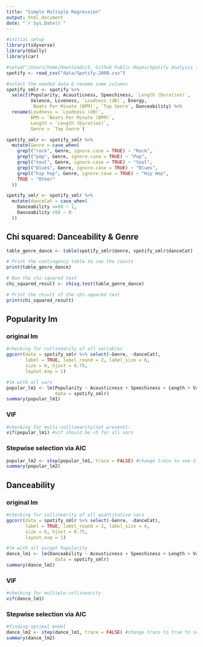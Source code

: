 ```yaml
---
title: "Simple Multiple Regression"
output: html_document
date: "`r Sys.Date()`"
---
```


```r
#initial setup
library(tidyverse)
library(GGally)
library(car)

#setwd("/Users/home/Downloads/5. Github Public Repos/Spotify Analysis (Stats 2 Project)")
spotify <- read_csv("data/Spotify-2000.csv")
```

```r
#select the needed data & rename some columns
spotify_smlr <- spotify %>%
  select(Popularity, Acousticness, Speechiness, `Length (Duration)`,
         Valence, Liveness, `Loudness (dB)`, Energy,
         `Beats Per Minute (BPM)`, `Top Genre`, Danceability) %>%
  rename(Loudness = `Loudness (dB)`,
         BPM = `Beats Per Minute (BPM)`,
         Length = `Length (Duration)`,
         Genre = `Top Genre`)

spotify_smlr <- spotify_smlr %>%
  mutate(Genre = case_when(
    grepl("rock", Genre, ignore.case = TRUE) ~ "Rock",
    grepl("pop", Genre, ignore.case = TRUE) ~ "Pop",
    grepl("soul", Genre, ignore.case = TRUE) ~ "Soul",
    grepl("blues", Genre, ignore.case = TRUE) ~ "Blues",
    grepl("hip hop", Genre, ignore.case = TRUE) ~ "Hip Hop",
    TRUE ~ "Other"
  ))

spotify_smlr <- spotify_smlr %>%
  mutate(danceCat = case_when(
    Danceability >=50 ~ 1,
    Danceability <50 ~ 0
  ))
```

## Chi squared: Danceability & Genre

```r
table_genre_dance <- table(spotify_smlr$Genre, spotify_smlr$danceCat)

# Print the contingency table to see the counts
print(table_genre_dance)

# Run the chi-squared test
chi_squared_result <- chisq.test(table_genre_dance)

# Print the result of the chi-squared test
print(chi_squared_result)
```




## Popularity lm
### original lm
```r
#checking for collinearity of all variables
ggcorr(data = spotify_smlr %>% select(-Genre, -danceCat),
       label = TRUE, label_round = 2, label_size = 6,
       size = 6, hjust = 0.75,
       layout.exp = 1)

#lm with all vars
popular_lm1 <- lm(Popularity ~ Acousticness + Speechiness + Length + Valence + Liveness + Loudness + BPM + Danceability + Energy + Genre,
                  data = spotify_smlr)
summary(popular_lm1)
```

### VIF

```r
#checking for multi-collinearity(not present):
vif(popular_lm1) #vif should be <5 for all vars
```

### Stepwise selection via AIC

```r
popular_lm2 <- step(popular_lm1, trace = FALSE) #change trace to see Stepwise steps
summary(popular_lm2)
```


## Danceability
### original lm

```r
#checking for collinearity of all quantitative vars
ggcorr(data = spotify_smlr %>% select(-Genre, -danceCat),
       label = TRUE, label_round = 2, label_size = 6,
       size = 6, hjust = 0.75,
       layout.exp = 1)

#lm with all except Popularity
dance_lm1 <- lm(Danceability ~ Acousticness + Speechiness + Length + Valence + Liveness + Loudness + BPM + Energy + Genre,
                  data = spotify_smlr)
summary(dance_lm1)
```

### VIF

```r
#checking for multiple-collinearity
vif(dance_lm1)
```

### Stepwise selection via AIC

```r
#finding optimal model
dance_lm2 <- step(dance_lm1, trace = FALSE) #change trace to true to see Stepwise
summary(dance_lm2)
```
